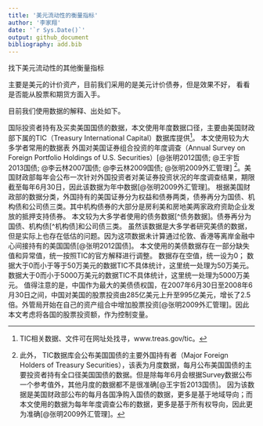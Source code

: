 ```yaml
---
title: '美元流动性的衡量指标'
author: '李家翔'
date: '`r Sys.Date()`'
output: github_document
bibliography: add.bib
---
```


找下美元流动性的其他衡量指标

主要是美元的计价资产，目前我们采用的是美元计价债券，但是效果不好，
看看是否能从股票和期货方面入手。

目前我们使用数据的解释、出处如下。

国际投资者持有及买卖美国国债的数据，本文使用年度数据口径，主要由美国财政部下属的TIC（Treasury International Capital）数据库提供[^TIC0]。
本文使用较为大多学者常用的数据表
外国对美国证券组合投资的年度调查（Annual Survey on Foreign Portfolio Holdings of U.S. Securities）[@张明2012国债; @王宇哲2013国债; @李云林2007国债; @李云林2009国债; @张明2009外汇管理] [^TIC]。美国财政部每年会公布一次针对外国投资者对美证券投资状况的年度调查结果，期限截至每年6月30日，因此该数据为年中数据[@张明2009外汇管理]。
根据美国财政部的数据分类，外国持有的美国证券分为权益和债券两类，债券再分为国债、机构债和公司债三类。其中机构债券的大部分是房利美和房地美两家政府资助企业发放的抵押支持债券。
本文较为大多学者使用的债务数据[^债务数据]。债券再分为国债、机构债[^机构债]和公司债三类。
虽然该数据是大多学者研究美债的数据，但是实际上也存在低估的问题。因为这项数据未计算通过伦敦、香港等离岸金融中心间接持有的美国国债[@张明2012国债]。
本文使用的美债数据存在一部分缺失值和异常值，统一按照TIC的官方解释进行调整。
数据存在空值，统一设为0；
数据大于0而小于等于50万美元的数据TIC不具体统计，这里统一处理为50万美元。
数据大于0而小于5000万美元的数据TIC不具体统计，这里统一处理为5000万美元。
值得注意的是，中国作为最大的美债债权国，在2007年6月30日至2008年6月30日之间，中国对美国的股票投资由285亿美元上升至995亿美元，增长了2.5倍。外管局开始在自己的资产组合中增加股票投资[@张明2009外汇管理]。因此本文考虑将各国的股票投资额，作为控制变量。

[^TIC0]:
TIC相关数据、文件可在网址处找寻，www.treas.gov/tic。

[^TIC]:
此外，
TIC数据库会公布美国国债的主要外国持有者（Major Foreign Holders of Treasury Securities），该表为月度数据，每月公布美国国债的主要投资者持有全口径美国国债的数据。但是除每年6月会根据Survey数据公布一个参考值外，其他月度的数据都不是很准确[@王宇哲2013国债]。
因为该数据是美国财政部公布的每月各国净购入国债的数据，更多是基于地域导向；而本文使用的数据为每年年度调查公布的数据，更多是基于所有权导向，因此更为准确[@张明2009外汇管理]。